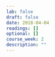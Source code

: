 ```yaml
---
lab: false
draft: false
date: 2018-04-04
readings: []
optional: []
course_week: 2
description: ""
---
```

